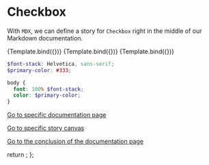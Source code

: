 

<Meta title="Example/Checkbox" component={Checkbox} />


# Checkbox

With `MDX`, we can define a story for `Checkbox` right in the middle of our
Markdown documentation.

<Canvas>
  <Story
    name="Unchecked"
    args={{
      label: "Unchecked",
    }}
  >
    {Template.bind({})}
  </Story>
  <Story
    name="Checked"
    args={{
      label: "Unchecked",
      checked: true,
    }}
  >
    {Template.bind({})}
  </Story>
  <Story
    name="Secondary"
    args={{
      label: "Secondary",
      checked: true,
      appearance: "secondary",
    }}
  >
    {Template.bind({})}
  </Story>
</Canvas>

```scss
$font-stack: Helvetica, sans-serif;
$primary-color: #333;

body {
  font: 100% $font-stack;
  color: $primary-color;
}
```

[Go to specific documentation page](?path=/docs/example-button--primary)

[Go to specific story canvas](?path=/story/example-button--primary)

[Go to the conclusion of the documentation page](?path=/docs/example-button--primary#without-the-story-title-defined)

  return <SyntaxHighlighter />;
};

<ArgsTable of={Checkbox} />
<ArgsTable story="Secondary" />
